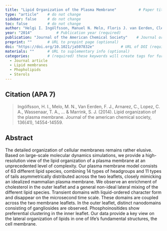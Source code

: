 ```yaml
---
title: "Lipid Organization of the Plasma Membrane"          # Paper title (required)
type: "article"    # do not change
sidebar: false     # do not change
toc: false         # do not change
author: "Helgi I. Ingólfsson, Manuel N. Melo, Floris J. van Eerden, Clément Arnarez, Cesar A. Lopez, Tsjerk A. Wassenaar, Xavier Periole, Alex H. de Vries, D. Peter Tieleman, and Siewert J. Marrink"         # Paper authors (required)
year: "2014"           # Publication year (required)
publication: "Journal of the American Chemical Society"    # Journal or similar (required)
preprint: ""       # URL to prepint page (optional)  
doi: "https://doi.org/10.1021/ja507832e"            # URL of DOI (required)  
materials: ""      # URL to suplementary info (optional)
categories:        # (required) these keywords will create tags for further filtering. 
  - Journal article
  - Lipid membranes
  - Phopholipids
  - Sterols
---
```


<!-- 
The info below is just an example. 

Both fields are required and they have to be replaced with the respective info for each paper. 

Please notice the `> ` symbol before the citation, it gives it additional styling.  
-->

## Citation (APA 7)      

> Ingólfsson, H. I., Melo, M. N., Van Eerden, F. J., Arnarez, C., Lopez, C. A., Wassenaar, T. A., ... & Marrink, S. J. (2014). Lipid organization of the plasma membrane. Journal of the american chemical society, 136(41), 14554-14559.

## Abstract

The detailed organization of cellular membranes remains rather elusive. Based on large-scale molecular dynamics simulations, we provide a high-resolution view of the lipid organization of a plasma membrane at an unprecedented level of complexity. Our plasma membrane model consists of 63 different lipid species, combining 14 types of headgroups and 11 types of tails asymmetrically distributed across the two leaflets, closely mimicking an idealized mammalian plasma membrane. We observe an enrichment of cholesterol in the outer leaflet and a general non-ideal lateral mixing of the different lipid species. Transient domains with liquid-ordered character form and disappear on the microsecond time scale. These domains are coupled across the two membrane leaflets. In the outer leaflet, distinct nanodomains consisting of gangliosides are observed. Phosphoinositides show preferential clustering in the inner leaflet. Our data provide a key view on the lateral organization of lipids in one of life’s fundamental structures, the cell membrane.
